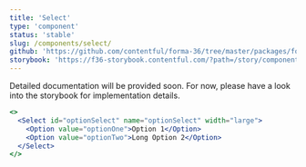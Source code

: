 ```yaml
---
title: 'Select'
type: 'component'
status: 'stable'
slug: /components/select/
github: 'https://github.com/contentful/forma-36/tree/master/packages/forma-36-react-components/src/components/Select'
storybook: 'https://f36-storybook.contentful.com/?path=/story/components-select--default'
---
```


Detailed documentation will be provided soon. For now, please have a look into the storybook for implementation details.

```jsx
<>
  <Select id="optionSelect" name="optionSelect" width="large">
    <Option value="optionOne">Option 1</Option>
    <Option value="optionTwo">Long Option 2</Option>
  </Select>
</>
```
